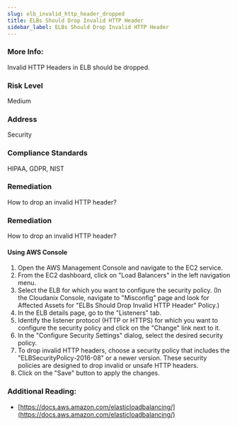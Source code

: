 ```yaml
---
slug: elb_invalid_http_header_dropped
title: ELBs Should Drop Invalid HTTP Header
sidebar_label: ELBs Should Drop Invalid HTTP Header
---
```


### More Info:

Invalid HTTP Headers in ELB should be dropped.

### Risk Level

Medium

### Address

Security

### Compliance Standards

HIPAA, GDPR, NIST

### Remediation

How to drop an invalid HTTP header?

### Remediation

How to drop an invalid HTTP header?

#### Using AWS Console

1. Open the AWS Management Console and navigate to the EC2 service.
2. From the EC2 dashboard, click on "Load Balancers" in the left navigation menu.
3. Select the ELB for which you want to configure the security policy.
    (In the Cloudanix Console, navigate to "Misconfig" page and look for Affected Assets for "ELBs Should Drop Invalid HTTP Header" Policy.)
4. In the ELB details page, go to the "Listeners" tab.
5. Identify the listener protocol (HTTP or HTTPS) for which you want to configure the security policy and click on the "Change" link next to it.
6. In the "Configure Security Settings" dialog, select the desired security policy.
7. To drop invalid HTTP headers, choose a security policy that includes the "ELBSecurityPolicy-2016-08" or a newer version. These security policies are designed to drop invalid or unsafe HTTP headers.
8. Click on the "Save" button to apply the changes.

### Additional Reading:

- [https://docs.aws.amazon.com/elasticloadbalancing/](https://docs.aws.amazon.com/elasticloadbalancing/) 

